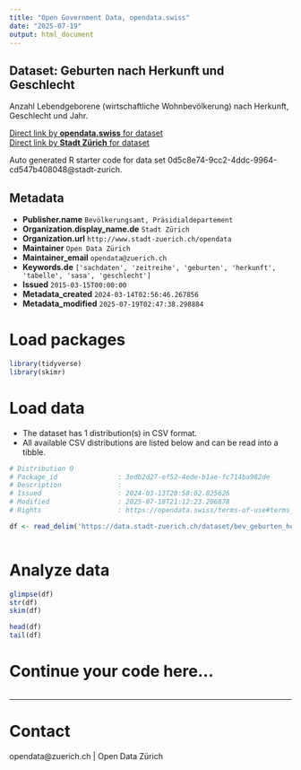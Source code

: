 ```yaml
---
title: "Open Government Data, opendata.swiss"
date: "2025-07-19"
output: html_document
---
```


## Dataset: Geburten nach Herkunft und Geschlecht


Anzahl Lebendgeborene (wirtschaftliche Wohnbevölkerung) nach Herkunft, Geschlecht und Jahr.


[Direct link by **opendata.swiss** for dataset](https://opendata.swiss/de/dataset/geburten-nach-herkunft-und-geschlecht-seit-1934)<br>
[Direct link by **Stadt Zürich** for dataset](https://data.stadt-zuerich.ch/dataset/bev_geburten_herkunft_geschlecht_seit1934_od4001)

Auto generated R starter code for data set 0d5c8e74-9cc2-4ddc-9964-cd547b408048@stadt-zurich.

## Metadata

- **Publisher.name** `Bevölkerungsamt, Präsidialdepartement`
- **Organization.display_name.de** `Stadt Zürich`
- **Organization.url** `http://www.stadt-zuerich.ch/opendata`
- **Maintainer** `Open Data Zürich`
- **Maintainer_email** `opendata@zuerich.ch`
- **Keywords.de** `['sachdaten', 'zeitreihe', 'geburten', 'herkunft', 'tabelle', 'sasa', 'geschlecht']`
- **Issued** `2015-03-15T00:00:00`
- **Metadata_created** `2024-03-14T02:56:46.267856`
- **Metadata_modified** `2025-07-19T02:47:38.298884`


# Load packages

```r

library(tidyverse)
library(skimr)

```

# Load data

-   The dataset has 1 distribution(s) in CSV format.
-   All available CSV distributions are listed below and can be read into a tibble.

```r

# Distribution 0
# Package_id               : 3edb2d27-ef52-4ede-b1ae-fc714ba982de
# Description              : 
# Issued                   : 2024-03-13T20:58:02.825626
# Modified                 : 2025-07-18T21:12:23.206878
# Rights                   : https://opendata.swiss/terms-of-use#terms_open

df <- read_delim('https://data.stadt-zuerich.ch/dataset/bev_geburten_herkunft_geschlecht_seit1934_od4001/download/BEV400OD4001.csv')



```

# Analyze data

```r

glimpse(df)
str(df)
skim(df)

head(df)
tail(df)

```

# Continue your code here...

```r

```

------------------------------------------------------------------------

# Contact

opendata@zuerich.ch | Open Data Zürich
